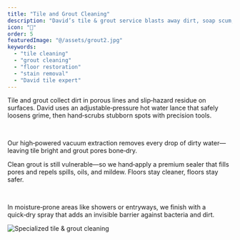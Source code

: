 ```yaml
---
title: "Tile and Grout Cleaning"
description: "David’s tile & grout service blasts away dirt, soap scum, and stains with hot water and hand‑scrub tools, then seals grout lines to keep floors looking fresh longer. Perfect for kitchens, baths, patios, and entryways."
icon: "🧼"
order: 5
featuredImage: "@/assets/grout2.jpg"
keywords:
  - "tile cleaning"
  - "grout cleaning"
  - "floor restoration"
  - "stain removal"
  - "David tile expert"
---
```



<Section variant="imageCol3" childSlotClass="flex lg:flex-row-reverse">
  <Section variant="textCol">
    <Section
      variant="headAndP"
      heading={[{ text: "Surface‑Safe, Deep‑Clean", tagName: "h4" }]}
    >
      <p>
        Tile and grout collect dirt in porous lines and slip‑hazard residue on surfaces. David uses an adjustable‑pressure hot water lance that safely loosens grime, then hand‑scrubs stubborn spots with precision tools.
      </p>
      <br/>
      <p>
        Our high‑powered vacuum extraction removes every drop of dirty water—leaving tile bright and grout pores bone‑dry.
      </p>
    </Section>
    <Section
      variant="headAndP"
      heading={[{ text: "Sealing for Long‑Term Clean", tagName: "h4" }]}
    >
      <p>
        Clean grout is still vulnerable—so we hand‑apply a premium sealer that fills pores and repels spills, oils, and mildew. Floors stay cleaner, floors stay safer.
      </p>
      <br/>
      <p>
        In moisture‑prone areas like showers or entryways, we finish with a quick‑dry spray that adds an invisible barrier against bacteria and dirt.
      </p>
    </Section>
  </Section>

  <Section variant="contentImgSec">
    <Image
      src={groutImg}
      alt="Specialized tile & grout cleaning"
      class="w-full h-auto rounded-lg shadow-lg mb-6"
      loading="lazy"
    />
  </Section>
</Section>
